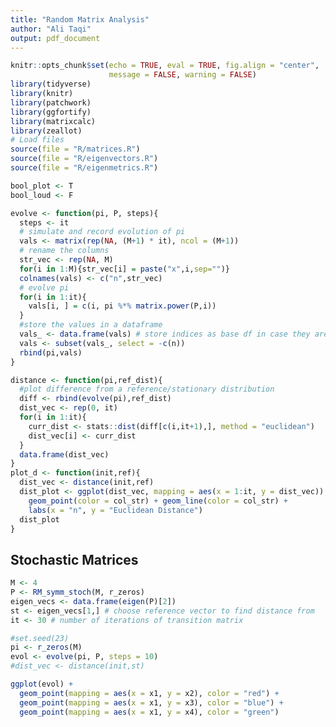 ```yaml
---
title: "Random Matrix Analysis"
author: "Ali Taqi"
output: pdf_document
---
```


```r
knitr::opts_chunk$set(echo = TRUE, eval = TRUE, fig.align = "center", 
                      message = FALSE, warning = FALSE)
library(tidyverse)
library(knitr)
library(patchwork)
library(ggfortify)
library(matrixcalc)
library(zeallot)
# Load files
source(file = "R/matrices.R")
source(file = "R/eigenvectors.R")
source(file = "R/eigenmetrics.R")
```

```r
bool_plot <- T
bool_loud <- F
```

```r
evolve <- function(pi, P, steps){
  steps <- it
  # simulate and record evolution of pi
  vals <- matrix(rep(NA, (M+1) * it), ncol = (M+1))
  # rename the columns
  str_vec <- rep(NA, M)
  for(i in 1:M){str_vec[i] = paste("x",i,sep="")}
  colnames(vals) <- c("n",str_vec)
  # evolve pi 
  for(i in 1:it){
    vals[i, ] = c(i, pi %*% matrix.power(P,i))
  }
  #store the values in a dataframe
  vals_ <- data.frame(vals) # store indices as base df in case they are needed
  vals <- subset(vals_, select = -c(n))
  rbind(pi,vals)
}
```

```r
distance <- function(pi,ref_dist){
  #plot difference from a reference/stationary distribution
  diff <- rbind(evolve(pi),ref_dist)
  dist_vec <- rep(0, it)
  for(i in 1:it){
    curr_dist <- stats::dist(diff[c(i,it+1),], method = "euclidean")
    dist_vec[i] <- curr_dist
  }
  data.frame(dist_vec)
}
plot_d <- function(init,ref){
  dist_vec <- distance(init,ref)
  dist_plot <- ggplot(dist_vec, mapping = aes(x = 1:it, y = dist_vec)) + 
    geom_point(color = col_str) + geom_line(color = col_str) +
    labs(x = "n", y = "Euclidean Distance")
  dist_plot
}
```

## Stochastic Matrices

```r
M <- 4 
P <- RM_symm_stoch(M, r_zeros)
eigen_vecs <- data.frame(eigen(P)[2])
st <- eigen_vecs[1,] # choose reference vector to find distance from
it <- 30 # number of iterations of transition matrix
```

```r
#set.seed(23)
pi <- r_zeros(M)
evol <- evolve(pi, P, steps = 10)
#dist_vec <- distance(init,st)
```

```r
ggplot(evol) + 
  geom_point(mapping = aes(x = x1, y = x2), color = "red") + 
  geom_point(mapping = aes(x = x1, y = x3), color = "blue") +
  geom_point(mapping = aes(x = x1, y = x4), color = "green")
```


